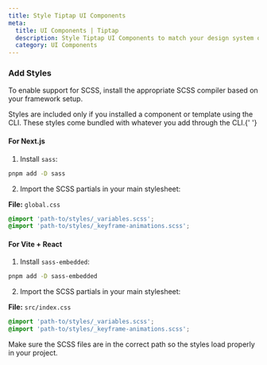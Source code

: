 ```yaml
---
title: Style Tiptap UI Components
meta:
  title: UI Components | Tiptap
  description: Style Tiptap UI Components to match your design system or application theme.
  category: UI Components
---
```



### Add Styles

To enable support for SCSS, install the appropriate SCSS compiler based on your framework setup.

<Callout title="Styles are only added when using the CLI" variant="info">
  Styles are included only if you installed a component or template using the CLI. These styles come
  bundled with whatever you add through the CLI.{' '}
</Callout>

#### For Next.js

1. Install `sass`:

```bash
pnpm add -D sass
```

2. Import the SCSS partials in your main stylesheet:

**File:** `global.css`

```css
@import 'path-to/styles/_variables.scss';
@import 'path-to/styles/_keyframe-animations.scss';
```

#### For Vite + React

1. Install `sass-embedded`:

```bash
pnpm add -D sass-embedded
```

2. Import the SCSS partials in your main stylesheet:

**File:** `src/index.css`

```css
@import 'path-to/styles/_variables.scss';
@import 'path-to/styles/_keyframe-animations.scss';
```

Make sure the SCSS files are in the correct path so the styles load properly in your project.
